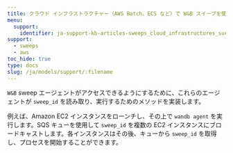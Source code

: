 ```yaml
---
title: クラウド インフラストラクチャー（AWS Batch、ECS など）で W&B スイープを使用できますか？
menu:
  support:
    identifier: ja-support-kb-articles-sweeps_cloud_infrastructures_such_aws_batch_ecs
support:
  - sweeps
  - aws
toc_hide: true
type: docs
slug: /ja/models/support/:filename
---
```

`W&B` sweep エージェントがアクセスできるようにするために、これらのエージェントが `sweep_id` を読み取り、実行するためのメソッドを実装します。

例えば、Amazon EC2 インスタンスをローンチし、その上で `wandb agent` を実行します。SQS キューを使用して `sweep_id` を複数の EC2 インスタンスにブロードキャストします。各インスタンスはその後、キューから `sweep_id` を取得し、プロセスを開始することができます。